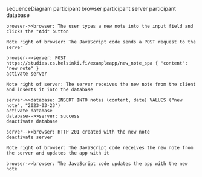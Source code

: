 sequenceDiagram
    participant browser
    participant server
    participant database

    browser->>browser: The user types a new note into the input field and clicks the "Add" button

    Note right of browser: The JavaScript code sends a POST request to the server

    browser->>server: POST https://studies.cs.helsinki.fi/exampleapp/new_note_spa { "content": "new note" }
    activate server

    Note right of server: The server receives the new note from the client and inserts it into the database

    server->>database: INSERT INTO notes (content, date) VALUES ("new note", "2023-03-23")
    activate database
    database-->>server: success
    deactivate database

    server-->>browser: HTTP 201 created with the new note
    deactivate server

    Note right of browser: The JavaScript code receives the new note from the server and updates the app with it

    browser->>browser: The JavaScript code updates the app with the new note
